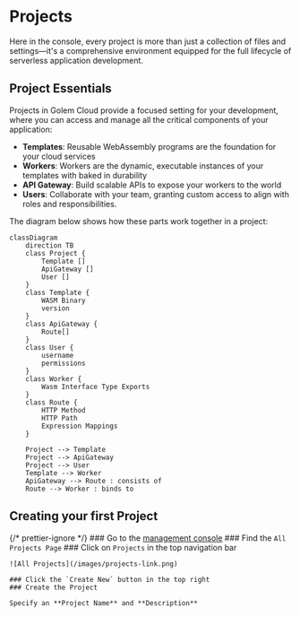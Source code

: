 
# Projects

Here in the console, every project is more than just a collection of files and settings—it's a comprehensive environment equipped for the full lifecycle of serverless application development.

## Project Essentials

Projects in Golem Cloud provide a focused setting for your development, where you can access and manage all the critical components of your application:

- **Templates**: Reusable WebAssembly programs are the foundation for your cloud services
- **Workers**: Workers are the dynamic, executable instances of your templates with baked in durability
- **API Gateway**: Build scalable APIs to expose your workers to the world
- **Users**: Collaborate with your team, granting custom access to align with roles and responsibilities.

The diagram below shows how these parts work together in a project:

```mermaid
classDiagram
    direction TB
    class Project {
        Template []
        ApiGateway []
        User []
    }
    class Template {
        WASM Binary
        version
    }
    class ApiGateway {
        Route[]
    }
    class User {
        username
        permissions
    }
    class Worker {
        Wasm Interface Type Exports
    }
    class Route {
        HTTP Method
        HTTP Path
        Expression Mappings
    }

    Project --> Template
    Project --> ApiGateway
    Project --> User
    Template --> Worker
    ApiGateway --> Route : consists of
    Route --> Worker : binds to
```

## Creating your first Project

{/* prettier-ignore */}
<Steps>
    ### Go to the [management console](https://console.golem.cloud/)
    ### Find the `All Projects Page`
    ### Click on `Projects` in the top navigation bar

    ![All Projects](/images/projects-link.png)

    ### Click the `Create New` button in the top right
    ### Create the Project

    Specify an **Project Name** and **Description**

</Steps>
